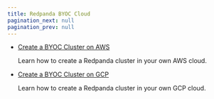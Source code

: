 ```yaml
---
title: Redpanda BYOC Cloud
pagination_next: null
pagination_prev: null
---
```


<head>
    <meta name="title" content="Redpanda BYOC Cloud"/>
    <meta name="description" content="Redpanda BYOC Cloud Deployment"/>
    <link rel="canonical" href="https://docs.redpanda.com/docs/deploy/deployment-option/cloud/byoc/" />
</head>

- [Create a BYOC Cluster on AWS](../../cloud/create-byoc-cluster-aws)

   Learn how to create a Redpanda cluster in your own AWS cloud.

- [Create a BYOC Cluster on GCP](../../cloud/create-byoc-cluster-gcp)

   Learn how to create a Redpanda cluster in your own GCP cloud.